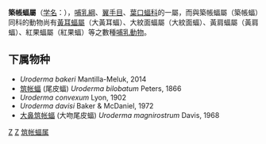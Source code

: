 {{Unreferenced|time=2019-04-10T10:12:42+00:00}}
{{Automatic taxobox
| taxon = Uroderma
| authority =  Peters, 1865
| image = Common tent-making bats.JPG
| image_caption = ''[[Uroderma_bilobatum|Uroderma bilobatum]]''
}}

'''築帳蝠屬'''（[[学名|学名]]：{{lang|la|''Uroderma''}}），[[哺乳綱|哺乳綱]]、[[翼手目|翼手目]]、[[葉口蝠科|葉口蝠科]]的一屬，而與築帳蝠屬（築帳蝠）同科的動物尚有[[黃耳蝠屬|黃耳蝠屬]]（大黃耳蝠）、大紋面蝠屬（大紋面蝠）、黃肩蝠屬（黃肩蝠）、紅果蝠屬（紅果蝠）等之數種[[哺乳動物|哺乳動物]]。

==下属物种==

* ''Uroderma bakeri'' Mantilla-Meluk, 2014
* [[筑帐蝠|筑帐蝠]] (尾皮蝠) ''Uroderma bilobatum'' Peters, 1866
* ''Uroderma convexum'' Lyon, 1902
* ''Uroderma davisi'' Baker & McDaniel, 1972
* [[大鼻筑帐蝠|大鼻筑帐蝠]] (大吻尾皮蝠) ''Uroderma magnirostrum'' Davis, 1968

{{taxonbar}}
[[Category:葉口蝠科|Z]]
[[Category:1865年描述的分类群|Z]]
[[Category:筑帐蝠属|]]
